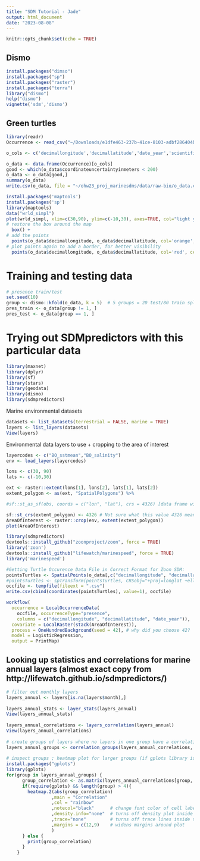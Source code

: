 ```yaml
---
title: "SDM Tutorial - Jade"
output: html_document
date: "2023-08-08"
---
```


```r
knitr::opts_chunk$set(echo = TRUE)
```

## Dismo

```r
install.packages("dimso")
install.packages("sp")
install.packages("raster")
install.packages("terra")
library("dismo")
help("dismo")
vignette('sdm','dismo')
```



## Green turtles

```r
library(readr)
Occurrence <- read_csv("~/Downloads/e1dfe463-237b-41ce-8103-adbf286404b1/Occurrence.csv")

o_cols <- c('decimallongitude','decimallatitude','date_year','scientificname','coordinateuncertaintyinmeters','bathymetry','sst','sss')

o_data <- data.frame(Occurrence)[o_cols]
good <- which(o_data$coordinateuncertaintyinmeters < 200)
o_data <- o_data[good,]
summary(o_data)
write.csv(o_data, file = "~/ohw23_proj_marinesdms/data/raw-bio/o_data.csv")

```

```r
install.packages('maptools')
install.packages('sp')
library(maptools)
data("wrld_simpl")
plot(wrld_simpl, xlim=c(30,90), ylim=c(-10,30), axes=TRUE, col="light yellow") +
# restore the box around the map
  box() +
# add the points
  points(o_data$decimallongitude, o_data$decimallatitude, col='orange', pch=20, cex=0.75) +
# plot points again to add a border, for better visibility
  points(o_data$decimallongitude, o_data$decimallatitude, col='red', cex=0.75)
```


# Training and testing data

```r
# presence train/test
set.seed(10)
group <- dismo::kfold(o_data, k = 5)  # 5 groups = 20 test/80 train split
pres_train <- o_data[group != 1, ]
pres_test <- o_data[group == 1, ]
```


# Trying out SDMpredictors with this particular data

```r
library(maxnet)
library(dplyr)
library(sf)
library(stars)
library(geodata)
library(dismo)
library(sdmpredictors)
```
Marine environmental datasets
```r
datasets <- list_datasets(terrestrial = FALSE, marine = TRUE)
layers <- list_layers(datasets)
View(layers)
```

Environmental data layers to use + cropping to the area of interest
```r
layercodes <- c("BO_sstmean","BO_salinity")
env <- load_layers(layercodes)

lons <- c(30, 90) 
lats <- c(-10,30)

ext <- raster::extent(lons[1], lons[2], lats[1], lats[2])
extent_polygon <- as(ext, "SpatialPolygons") %>% 

#sf::st_as_sf(obs, coords = c("lon", "lat"), crs = 4326) [data frame with the location information  consolidated into a list column]

sf::st_crs(extent_polygon) <- 4326 # Not sure what this value 4326 means
AreaOfInterest <- raster::crop(env, extent(extent_polygon))
plot(AreaOfInterest)
```

```r
library(sdmpredictors)
devtools::install_github("zoonproject/zoon", force = TRUE)
library('zoon')
devtools::install_github("lifewatch/marinespeed", force = TRUE)
library('marinespeed')
```

```r
#Getting Turtle Occurence Data File in Correct Format for Zoon SDM:
pointsTurtles <- SpatialPoints(o_data[,c("decimallongitude", "decimallatitude")])
#pointsTurtles <- spTransform(pointsTurtles, CRSobj="+proj=longlat +ellps=GRS80") -> What was this?
occfile <- tempfile(fileext = ".csv")
write.csv(cbind(coordinates(pointsTurtles), value=1), occfile)

workflow(
  occurrence = LocalOccurrenceData(
    occfile, occurrenceType="presence",
    columns = c("decimallongitude", "decimallatitude", "date_year")), 
  covariate = LocalRaster(stack(AreaOfInterest)),
  process = OneHundredBackground(seed = 42), # why did you choose 42?
  model = LogisticRegression,
  output = PrintMap)
```

## Looking up statistics and correlations for marine annual layers (almost exact copy from http://lifewatch.github.io/sdmpredictors/)
```r

# filter out monthly layers
layers_annual <- layers[is.na(layers$month),]
    
layers_annual_stats <- layer_stats(layers_annual)
View(layers_annual_stats)
    
layers_annual_correlations <- layers_correlation(layers_annual)
View(layers_annual_correlations)
    
# create groups of layers where no layers in one group have a correlation > 0.7 with a layer from another group
layers_annual_groups <- correlation_groups(layers_annual_correlations, max_correlation=0.7)
    
# inspect groups ; heatmap plot for larger groups (if gplots library is installed)
install.packages("gplots")
library(gplots)    
for(group in layers_annual_groups) {
      group_correlation <- as.matrix(layers_annual_correlations[group, group, drop=FALSE])
      if(require(gplots) && length(group) > 4){
        heatmap.2(abs(group_correlation)
                 ,main = "Correlation"
                 ,col = "rainbow"      
                 ,notecol="black"      # change font color of cell labels to black
                 ,density.info="none"  # turns off density plot inside color legend
                 ,trace="none"         # turns off trace lines inside the heat map
                 ,margins = c(12,9)    # widens margins around plot
                 )
      } else {
        print(group_correlation)
      }
    }
```

```r

```

```r

```

```r

```

```r

```

```r

```

```r

```





